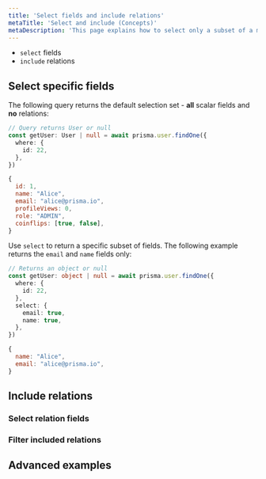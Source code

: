 ```yaml
---
title: 'Select fields and include relations'
metaTitle: 'Select and include (Concepts)'
metaDescription: 'This page explains how to select only a subset of a model''s fields and/or include relations ("eager loading") in a Prisma Client query.'
---
```


<TopBlock>

* `select` fields
* `include` relations

</TopBlock>

## Select specific fields

The following query returns the default selection set - **all** scalar fields and **no** relations:

<CodeWithResult expanded="{true}">
<Cmd>

```ts file=script.ts
// Query returns User or null
const getUser: User | null = await prisma.user.findOne({
  where: {
    id: 22,
  },
})
```

</Cmd>
<CmdResult>

```js
{
  id: 1,
  name: "Alice",
  email: "alice@prisma.io",
  profileViews: 0,
  role: "ADMIN",
  coinflips: [true, false],
}
```

</CmdResult>
</CodeWithResult>

Use `select` <span class="api"></span> to return a specific subset of fields. The following example returns the `email` and `name` fields only:

<CodeWithResult expanded="{true}">
<Cmd>

```ts file=script.ts
// Returns an object or null
const getUser: object | null = await prisma.user.findOne({
  where: {
    id: 22,
  },
  select: {
    email: true,
    name: true,
  },
})
```

</Cmd>
<CmdResult>

```js
{
  name: "Alice",
  email: "alice@prisma.io",
}
```

</CmdResult>
</CodeWithResult>

## Include relations

### Select relation fields

### Filter included relations

## Advanced examples